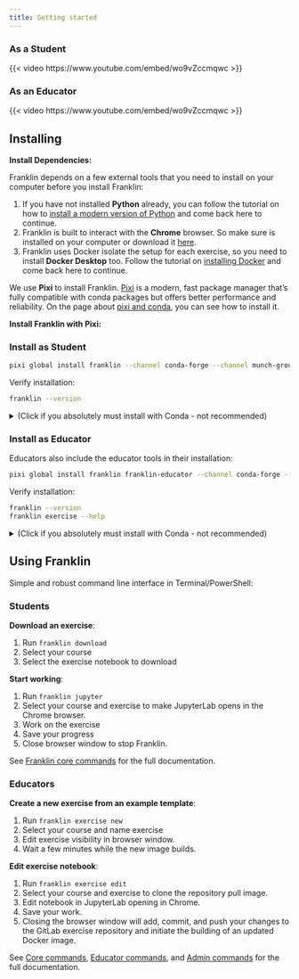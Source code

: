 ```yaml
---
title: Getting started
---
```


<link rel="stylesheet" href="https://cdn.jsdelivr.net/npm/bootstrap-icons@1.11.0/font/bootstrap-icons.css">


::: {.panel-tabset}

### As a Student

{{< video https://www.youtube.com/embed/wo9vZccmqwc >}}

### As an Educator

{{< video https://www.youtube.com/embed/wo9vZccmqwc >}}

:::

## Installing {#installing}

**Install Dependencies:**

Franklin depends on a few external tools that you need to install on your computer before you install Franklin:

1. If you have not installed **Python** already, you can follow the tutorial on how to [install a modern version of Python](installing_python.qmd) and come back here to continue. 
2. Franklin is built to interact with the **Chrome** browser. So make sure is installed on your computer or download it [here](https://www.google.com/intl/en_uk/chrome/).
3. Franklin uses Docker isolate the setup for each exercise, so you need to install **Docker Desktop** too. Follow the tutorial on [installing Docker](installing_docker.qmd) and come back here to continue.

We use **Pixi** to install Franklin. [Pixi](https://pixi.sh/latest/) is a modern, fast package manager that's fully compatible with conda packages but offers better performance and reliability. On the page about [pixi and conda](pixi_and_conda.qmd), you can see how to install it.

**Install Franklin with Pixi:**

::: {.panel-tabset}

### Install as Student

```.bash
pixi global install franklin --channel conda-forge --channel munch-group
```

Verify installation:

```.bash
franklin --version
```


<details>
<summary>(Click if you absolutely must install with Conda - not recommended)</summary>

Activate your conda environment and run:

```.bash
conda install -c conda-forge -c munch-group franklin
```

Verify installation:

```.bash
franklin --version
```

</details>

### Install as Educator

Educators also include the educator tools in their installation:

```.bash
pixi global install franklin franklin-educator --channel conda-forge --channel munch-group
```

Verify installation:

```.bash
franklin --version
franklin exercise --help
```

<details>
<summary>(Click if you absolutely must install with Conda - not recommended)</summary>

```.bash
pixi global install franklin franklin-educator --channel conda-forge --channel munch-group
```

Verify installation:

```.bash
franklin --version
franklin exercise --help
```

</details>

:::





<!-- **With Conda:**

::: {.panel-tabset}

### Install as Student

Activate your conda environment and run:

```.bash
conda install -c conda-forge -c munch-group franklin
```

Verify installation:

```.bash
franklin --version
```

### Install as Educator

Educators also include the educator tools in their installation. Activate your conda environment and run:

```.bash
pixi global install franklin franklin-educator --channel conda-forge --channel munch-group
```

Verify installation:

```.bash
franklin --version
franklin exercise --help
``` 

:::
-->



## Using Franklin

Simple and robust command line interface in Terminal/PowerShell:

::: {.panel-tabset}

### Students

<i class="bi bi-terminal"></i> **Download an exercise**:

1. Run `franklin download`
2. Select your course
3. Select the exercise notebook to download

<i class="bi bi-terminal"></i> **Start working**: 

1. Run `franklin jupyter`
2. Select your course and exercise to make JupyterLab opens in the Chrome browser.
3. Work on the exercise
4. Save your progress
5. Close browser window to stop Franklin.

See [Franklin core commands](commands_core.qmd) for the full documentation.

### Educators

<i class="bi bi-terminal"></i> **Create a new exercise from an example template**:

1. Run `franklin exercise new`
2. Select your course and name exercise
3. Edit exercise visibility in browser window.
4. Wait a few minutes while the new image builds.

<i class="bi bi-terminal"></i> **Edit exercise notebook**:

1. Run `franklin exercise edit`
2. Select your course and exercise to clone the repository pull image.
3. Edit notebook in JupyterLab opening in Chrome.
4. Save your work.
5. Closing the browser window will add, commit, and push your changes to the GitLab exercise repository and initiate the building of an updated Docker image.

See [Core commands](commands_core.qmd), [Educator commands](commands_edu.qmd), and [Admin commands](commands_admin.qmd) for the full documentation.

:::

